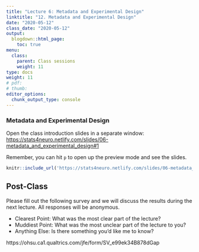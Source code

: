 ```yaml
---
title: "Lecture 6: Metadata and Experimental Design"
linktitle: "12. Metadata and Experimental Design"
date: "2020-05-12"
class_date: "2020-05-12"
output:
  blogdown::html_page:
    toc: true
menu:
  class:
    parent: Class sessions
    weight: 11
type: docs
weight: 11
# pdf: 
# thumb: 
editor_options: 
  chunk_output_type: console
---
```


### Metadata and Experimental Design

Open the class introduction slides in a separate window: <a href="https://stats4neuro.netlify.app/slides/06-metadata_and_experimental_design#1" target="_blank">https://stats4neuro.netlify.com/slides/06-metadata_and_experimental_design#1</a>

Remember, you can hit `p` to open up the preview mode and see the slides.

```r
knitr::include_url('https://stats4neuro.netlify.com/slides/06-metadata_and_experimental_design#1')
```


## Post-Class

Please fill out the following survey and we will discuss the results during the next lecture. All responses will be anonymous.

- Clearest Point: What was the most clear part of the lecture?
- Muddiest Point: What was the most unclear part of the lecture to you?
- Anything Else: Is there something you'd like me to know?

https://ohsu.ca1.qualtrics.com/jfe/form/SV_e99ek34B878dGap

